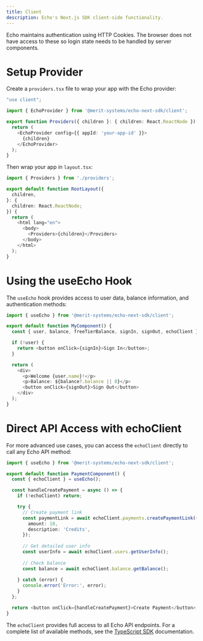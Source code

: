 ```yaml
---
title: Client
description: Echo's Next.js SDK client-side functionality.
---
```


Echo maintains authentication using HTTP Cookies. The browser does not have access
to these so login state needs to be handled by server components.

# Setup Provider

Create a `providers.tsx` file to wrap your app with the Echo provider:

```typescript
"use client";

import { EchoProvider } from '@merit-systems/echo-next-sdk/client';

export function Providers({ children }: { children: React.ReactNode }) {
  return (
    <EchoProvider config={{ appId: 'your-app-id' }}>
      {children}
    </EchoProvider>
  );
}
```

Then wrap your app in `layout.tsx`:

```typescript
import { Providers } from './providers';

export default function RootLayout({
  children,
}: {
  children: React.ReactNode;
}) {
  return (
    <html lang="en">
      <body>
        <Providers>{children}</Providers>
      </body>
    </html>
  );
}
```

# Using the useEcho Hook

The `useEcho` hook provides access to user data, balance information, and authentication methods:

```typescript
import { useEcho } from '@merit-systems/echo-next-sdk/client';

export default function MyComponent() {
  const { user, balance, freeTierBalance, signIn, signOut, echoClient } = useEcho();

  if (!user) {
    return <button onClick={signIn}>Sign In</button>;
  }

  return (
    <div>
      <p>Welcome {user.name}!</p>
      <p>Balance: ${balance?.balance || 0}</p>
      <button onClick={signOut}>Sign Out</button>
    </div>
  );
}
```

# Direct API Access with echoClient

For more advanced use cases, you can access the `echoClient` directly to call any Echo API method:

```typescript
import { useEcho } from '@merit-systems/echo-next-sdk/client';

export default function PaymentComponent() {
  const { echoClient } = useEcho();

  const handleCreatePayment = async () => {
    if (!echoClient) return;

    try {
      // Create payment link
      const paymentLink = await echoClient.payments.createPaymentLink({
        amount: 10,
        description: 'Credits',
      });
      
      // Get detailed user info
      const userInfo = await echoClient.users.getUserInfo();
      
      // Check balance
      const balance = await echoClient.balance.getBalance();
      
    } catch (error) {
      console.error('Error:', error);
    }
  };

  return <button onClick={handleCreatePayment}>Create Payment</button>;
}
```

The `echoClient` provides full access to all Echo API endpoints. For a complete list of available methods, see the [TypeScript SDK](../typescript-sdk) documentation.
